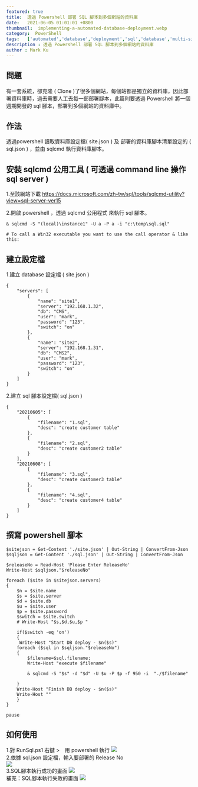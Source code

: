 ```yaml
---
featured: true
title:  透過 Powershell 部署 SQL 腳本到多個網站的資料庫
date:   2021-06-05 01:01:01 +0800
thumbnail:  implementing-a-automated-database-deployment.webp
category:  PowerShell
tags:   ['automated','database','deployment','sql','database','multi-site','database-deployment','powershell']
description : 透過 Powershell 部署 SQL 腳本到多個網站的資料庫
author : Mark Ku
---
```


## 問題
有一套系統，卻克隆 ( Clone )了很多個網站，每個站都是獨立的資料庫，因此部署資料庫時，過去需要人工去每一部部署腳本，此篇則要透過 Powershell 將一個週期開發的 sql 腳本，部署到多個網站的資料庫中。

## 作法
透過powershell 讀取資料庫設定檔( site.json ) 及 部署的資料庫腳本清單設定的 ( sql.json ) ，並由 sqlcmd 執行資料庫腳本。

## 安裝 sqlcmd 公用工具 ( 可透過 command line 操作 sql server )
1.至該網站下載
https://docs.microsoft.com/zh-tw/sql/tools/sqlcmd-utility?view=sql-server-ver15

2.開啟 powershell ，透過 sqlcmd 公用程式 來執行 sql 腳本。
```
& sqlcmd -S "(local)\instance1" -U a -P a -i "c:\temp\sql.sql"

# To call a Win32 executable you want to use the call operator & like this:
```
## 建立設定檔
1.建立 database 設定檔 ( site.json )

```
{
	"servers": [
		{
			"name": "site1",
			"server": "192.168.1.32",
			"db": "CMS",
			"user": "mark",
			"password": "123",
			"switch": "on"
		},
		{
			"name": "site2",
			"server": "192.168.1.31",
			"db": "CMS2",
			"user": "mark",
			"password": "123",
			"switch": "on"
		}
	]
}
```
2.建立 sql 腳本設定檔( sql.json )

```
{
	"20210605": [
		{
			"filename": "1.sql",
			"desc": "create customer table"
		},
		{
			"filename": "2.sql",
			"desc": "create customer2 table"
		}
	],
	"20210608": [
		{
			"filename": "3.sql",
			"desc": "create customer3 table"
		},
		{
			"filename": "4.sql",
			"desc": "create customer4 table"
		}
	]	
}
```
## 撰寫 powershell 腳本
```
$sitejson = Get-Content './site.json' | Out-String | ConvertFrom-Json
$sqljson = Get-Content './sql.json' | Out-String | ConvertFrom-Json

$releaseNo = Read-Host 'Please Enter ReleaseNo'
Write-Host $sqljson."$releaseNo"

foreach ($site in $sitejson.servers)
{    
	$n = $site.name
	$s = $site.server
    $d = $site.db
    $u = $site.user
    $p = $site.password
	$switch = $site.switch
	# Write-Host "$s,$d,$u,$p "
		
	if($switch -eq 'on')
	{	
	 Write-Host "Start DB deploy - $n($s)"	 
	foreach ($sql in $sqljson."$releaseNo")
	{    
		$filename=$sql.filename;
		Write-Host "execute $filename"	 
		
		& sqlcmd -S "$s" -d "$d" -U $u -P $p -f 950 -i  "./$filename" 	 	 
	 
	}	
	Write-Host "Finish DB deploy - $n($s)"	
	Write-Host ""
	}
}

pause
```
## 如何使用
1.對 RunSql.ps1 右鍵 >　用 powershell 執行
![](https://i.imgur.com/c5VwuHw.webp)<br/>
2.依據 sql.json 設定檔，輸入要部署的 Release No<br/>
![](https://i.imgur.com/8bq8IRc.webp)<br/>
3.SQL腳本執行成功的畫面
![](https://i.imgur.com/jFkUDZ1.webp)<br/>
補充：SQL腳本執行失敗的畫面
![](https://i.imgur.com/mORBPSy.webp)<br/>

